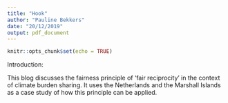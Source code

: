 ```yaml
---
title: "Hook"
author: "Pauline Bekkers"
date: "20/12/2019"
output: pdf_document
---
```


```r
knitr::opts_chunk$set(echo = TRUE)
```

Introduction: 

This blog discusses the fairness principle of 'fair reciprocity' in the context of climate burden sharing. It uses the Netherlands and the Marshall Islands as a case study of how this principle can be applied.